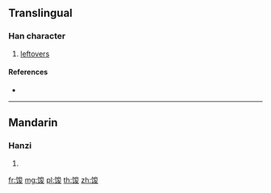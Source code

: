 {{character info/new}}
{{also|餕}}
==Translingual==

===Han character===
{{Han char|rn=184|rad=饣|as=07|sn=10|four=|canj=NVICE}}

# [[leftovers]]

====References====
* {{Han ref|kx=1427.311|hdz=74457.131|uh=9982|ud=39298}}

----

==Mandarin==

===Hanzi===
{{cmn-hanzi|tra=餕|pin=[[jùn]] ([[jun4]])|wg=chün<sup>4</sup>}}

# {{defn|lang=cmn|sort=饣07}}

[[fr:馂]]
[[mg:馂]]
[[pl:馂]]
[[th:馂]]
[[zh:馂]]